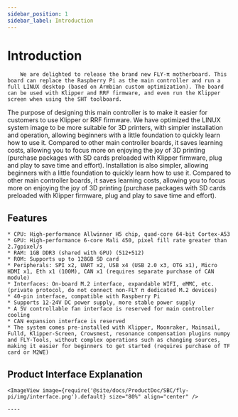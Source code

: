 ```yaml
---
sidebar_position: 1
sidebar_label: Introduction
---
```




# Introduction

        We are delighted to release the brand new FLY-π motherboard. This board can replace the Raspberry Pi as the main controller and run a full LINUX desktop (based on Armbian custom optimization). The board can be used with Klipper and RRF firmware, and even run the Klipper screen when using the SHT toolboard.

The purpose of designing this main controller is to make it easier for customers to use Klipper or RRF firmware. We have optimized the LINUX system image to be more suitable for 3D printers, with simpler installation and operation, allowing beginners with a little foundation to quickly learn how to use it. Compared to other main controller boards, it saves learning costs, allowing you to focus more on enjoying the joy of 3D printing (purchase packages with SD cards preloaded with Klipper firmware, plug and play to save time and effort). Installation is also simpler, allowing beginners with a little foundation to quickly learn how to use it. Compared to other main controller boards, it saves learning costs, allowing you to focus more on enjoying the joy of 3D printing (purchase packages with SD cards preloaded with Klipper firmware, plug and play to save time and effort).

## Features

    * CPU: High-performance Allwinner H5 chip, quad-core 64-bit Cortex-A53
    * GPU: High-performance 6-core Mali 450, pixel fill rate greater than 2.7gpixel/s
    * RAM: 1GB DDR3 (shared with GPU) (512+512)
    * ROM: Supports up to 128GB SD card
    * Peripherals: SPI x2, UART x2, USB x4 (USB 2.0 x3, OTG x1), Micro HDMI x1, Eth x1 (100M), CAN x1 (requires separate purchase of CAN module)
    * Interfaces: On-board M.2 interface, expandable WIFI, eMMC, etc. (private protocol, do not connect non-FLY π dedicated M.2 devices)
    * 40-pin interface, compatible with Raspberry Pi
    * Supports 12-24V DC power supply, more stable power supply
    * A 5V controllable fan interface is reserved for main controller cooling
    * CAN expansion interface is reserved
    * The system comes pre-installed with Klipper, Moonraker, Mainsail, Fulld, Klipper-Screen, Crowsmest, resonance compensation plugins numpy and FLY-Tools, without complex operations such as changing sources, making it easier for beginners to get started (requires purchase of TF card or M2WE)

## Product Interface Explanation

    <ImageView image={require('@site/docs/ProductDoc/SBC/fly-pi/img/interface.png').default} size="80%" align="center" />

    ----